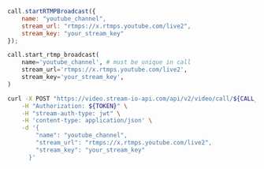 
<Tabs groupId="examples">
<TabItem value="js" label="JavaScript">

```js
call.startRTMPBroadcast({
    name: "youtube_channel",
    stream_url: "rtmps://x.rtmps.youtube.com/live2",
    stream_key: "your_stream_key"
});
```

</TabItem>
<TabItem value="py" label="Python">

```py
call.start_rtmp_broadcast(
    name='youtube_channel', # must be unique in call
    stream_url='rtmps://x.rtmps.youtube.com/live2',
    stream_key='your_stream_key',
)
```

</TabItem>
<TabItem value="curl" label="cURL">

```bash
curl -X POST "https://video.stream-io-api.com/api/v2/video/call/${CALL_TYPE}/${CALL_ID}/rtmp_broadcasts?api_key=${API_KEY}" \
    -H "Authorization: ${TOKEN}" \
    -H "stream-auth-type: jwt" \
    -H 'content-type: application/json' \
    -d '{
        "name": "youtube_channel",
        "stream_url": "rtmps://x.rtmps.youtube.com/live2",
        "stream_key": "your_stream_key"
      }'
```

</TabItem>
</Tabs>
